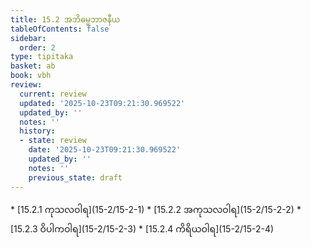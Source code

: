 ```yaml
---
title: 15.2 အဘိဓမ္မဘာဇနီယ
tableOfContents: false
sidebar:
  order: 2
type: tipitaka
basket: ab
book: vbh
review:
  current: review
  updated: '2025-10-23T09:21:30.969522'
  updated_by: ''
  notes: ''
  history:
  - state: review
    date: '2025-10-23T09:21:30.969522'
    updated_by: ''
    notes: ''
    previous_state: draft
---
```



<ReviewStatus review={frontmatter.review} showDetails={true} />

<HypothesisAnnotation frontmatter={frontmatter} />

<DynamicBreadcrumb />



<TableOfContents book="vbh" section="15.2">
* [15.2.1 ကုသလဝါရ](15-2/15-2-1)
* [15.2.2 အကုသလဝါရ](15-2/15-2-2)
* [15.2.3 ဝိပါကဝါရ](15-2/15-2-3)
* [15.2.4 ကိရိယဝါရ](15-2/15-2-4)
</TableOfContents>